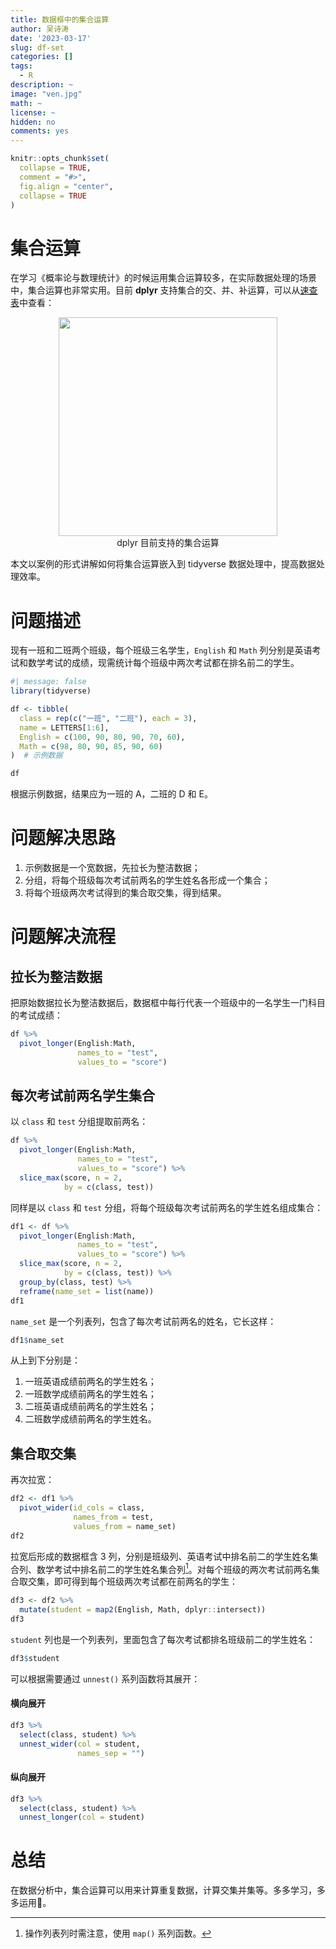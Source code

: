 ```yaml
---
title: 数据框中的集合运算
author: 吴诗涛
date: '2023-03-17'
slug: df-set
categories: []
tags:
  - R
description: ~
image: "ven.jpg"
math: ~
license: ~
hidden: no
comments: yes
---
```


```r
knitr::opts_chunk$set(
  collapse = TRUE,
  comment = "#>",
  fig.align = "center",
  collapse = TRUE
)
```



# 集合运算

在学习《概率论与数理统计》的时候运用集合运算较多，在实际数据处理的场景中，集合运算也非常实用。目前 **dplyr** 支持集合的交、并、补运算，可以从[速查表](https://github.com/rstudio/cheatsheets/blob/main/data-transformation.pdf)中查看：

<center><img src="dplyr-set.jpg" width=350></center>
<center>dplyr 目前支持的集合运算</center>


本文以案例的形式讲解如何将集合运算嵌入到 tidyverse 数据处理中，提高数据处理效率。

# 问题描述

现有一班和二班两个班级，每个班级三名学生，`English` 和 `Math` 列分别是英语考试和数学考试的成绩，现需统计每个班级中两次考试都在排名前二的学生。

```r
#| message: false
library(tidyverse)

df <- tibble(
  class = rep(c("一班", "二班"), each = 3),
  name = LETTERS[1:6],
  English = c(100, 90, 80, 90, 70, 60),
  Math = c(98, 80, 90, 85, 90, 60)
)  # 示例数据

df
```

根据示例数据，结果应为一班的 A，二班的 D 和 E。

# 问题解决思路

1. 示例数据是一个宽数据，先拉长为整洁数据；
1. 分组，将每个班级每次考试前两名的学生姓名各形成一个集合；
1. 将每个班级两次考试得到的集合取交集，得到结果。

# 问题解决流程

## 拉长为整洁数据

把原始数据拉长为整洁数据后，数据框中每行代表一个班级中的一名学生一门科目的考试成绩：

```r
df %>% 
  pivot_longer(English:Math,
               names_to = "test",
               values_to = "score")
```

## 每次考试前两名学生集合

以 `class` 和 `test` 分组提取前两名：

```r
df %>% 
  pivot_longer(English:Math,
               names_to = "test",
               values_to = "score") %>% 
  slice_max(score, n = 2,
            by = c(class, test))
```

同样是以 `class` 和 `test` 分组，将每个班级每次考试前两名的学生姓名组成集合：

```r
df1 <- df %>% 
  pivot_longer(English:Math,
               names_to = "test",
               values_to = "score") %>% 
  slice_max(score, n = 2,
            by = c(class, test)) %>% 
  group_by(class, test) %>% 
  reframe(name_set = list(name))
df1
```

`name_set` 是一个列表列，包含了每次考试前两名的姓名，它长这样：

```r
df1$name_set
```

从上到下分别是：

1. 一班英语成绩前两名的学生姓名；
1. 一班数学成绩前两名的学生姓名；
1. 二班英语成绩前两名的学生姓名；
1. 二班数学成绩前两名的学生姓名。

## 集合取交集

再次拉宽：

```r
df2 <- df1 %>% 
  pivot_wider(id_cols = class,
              names_from = test,
              values_from = name_set)
df2
```

拉宽后形成的数据框含 3 列，分别是班级列、英语考试中排名前二的学生姓名集合列、数学考试中排名前二的学生姓名集合列[^set]。对每个班级的两次考试前两名集合取交集，即可得到每个班级两次考试都在前两名的学生：

```r
df3 <- df2 %>% 
  mutate(student = map2(English, Math, dplyr::intersect))
df3
```


[^set]: 操作列表列时需注意，使用 `map()` 系列函数。

`student` 列也是一个列表列，里面包含了每次考试都排名班级前二的学生姓名：

```r
df3$student
```

可以根据需要通过 `unnest()` 系列函数将其展开：

#### 横向展开

```r
df3 %>% 
  select(class, student) %>% 
  unnest_wider(col = student,
               names_sep = "")
```

#### 纵向展开

```r
df3 %>% 
  select(class, student) %>% 
  unnest_longer(col = student)
```

# 总结

在数据分析中，集合运算可以用来计算重复数据，计算交集并集等。多多学习，多多运用🎇。
